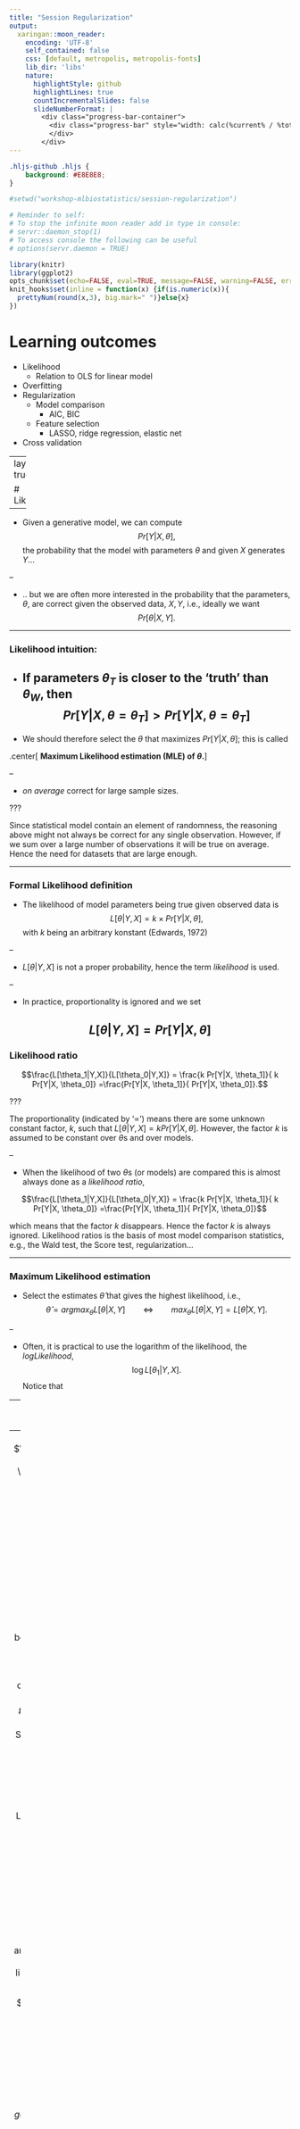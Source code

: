 ```yaml
---
title: "Session Regularization"
output: 
  xaringan::moon_reader:
    encoding: 'UTF-8'
    self_contained: false
    css: [default, metropolis, metropolis-fonts]
    lib_dir: 'libs'
    nature:
      highlightStyle: github
      highlightLines: true
      countIncrementalSlides: false
      slideNumberFormat: |
        <div class="progress-bar-container">
          <div class="progress-bar" style="width: calc(%current% / %total% * 100%);">
          </div>
        </div>
---
```

```css
.hljs-github .hljs {
    background: #E8E8E8;
}
```

```r
#setwd("workshop-mlbiostatistics/session-regularization")

# Reminder to self: 
# To stop the infinite moon reader add in type in console:
# servr::daemon_stop(1)
# To access console the following can be useful
# options(servr.daemon = TRUE)

library(knitr)
library(ggplot2)
opts_chunk$set(echo=FALSE, eval=TRUE, message=FALSE, warning=FALSE, error=FALSE, out.width='100%', fig.height=3) #, fig.width=6)#, knitr.kable.NA = '-')
knit_hooks$set(inline = function(x) {if(is.numeric(x)){
  prettyNum(round(x,3), big.mark=" ")}else{x}
})
```


# Learning outcomes


* Likelihood
    + Relation to OLS for linear model
* Overfitting
* Regularization
    + Model comparison 
        - AIC, BIC
    + Feature selection
        - LASSO, ridge regression, elastic net
* Cross validation

---
layout: true

# Likelihood

---

- Given a generative model, we can compute $$Pr[Y| X, \theta],$$ the probability that the model with parameters $\theta$ and given $X$ generates $Y$... 

--

- .. but we are often more interested in the probability that the parameters, $\theta$, are correct given the observed data, $X,Y$, i.e., ideally we want $$Pr[\theta|X,Y].$$

---

### Likelihood intuition:

- If parameters $\theta_T$ is closer to the 'truth' than $\theta_W$, then $$Pr[Y| X, \theta = \theta_T] > Pr[Y| X, \theta = \theta_T]$$
--

- We should therefore select the $\theta$ that maximizes $Pr[Y| X, \theta]$; this is called  

.center[
**Maximum Likelihood estimation (MLE) of $\theta$.**
]

--

- _on average_ correct for large sample sizes.

???

Since statistical model contain an element of randomness, the reasoning above might not always be correct for any single observation. However, if we sum over a large number of observations it will be true on average. Hence the need for datasets that are large enough.

---

### Formal Likelihood definition

- The likelihood of model parameters being true given observed data is $$L[\theta|Y,X] = k\times Pr[Y|X, \theta],$$ with $k$ being an arbitrary konstant (Edwards, 1972)

--

- $L[\theta|Y,X]$ is not a proper probability, hence the term *likelihood* is used.

--

- In practice, proportionality is ignored and we set

$$L[\theta|Y,X] = Pr[Y|X, \theta]$$
--

### Likelihood ratio 
$$\frac{L[\theta_1|Y,X]}{L[\theta_0|Y,X]} = \frac{k Pr[Y|X, \theta_1]}{ k  Pr[Y|X, \theta_0]} =\frac{Pr[Y|X, \theta_1]}{ Pr[Y|X, \theta_0]}.$$

???

The proportionality (indicated by '$\propto$') means there are some unknown constant factor, $k$, such that $L[\theta|Y,X] = k Pr[Y|X, \theta]$. However, the factor $k$ is assumed to be constant over $\theta$s and over models. 

-- 

- When the likelihood of two $\theta$s (or models) are compared this is almost always done as a _likelihood ratio_, 

$$\frac{L[\theta_1|Y,X]}{L[\theta_0|Y,X]} = \frac{k Pr[Y|X, \theta_1]}{ k  Pr[Y|X, \theta_0]} =\frac{Pr[Y|X, \theta_1]}{ Pr[Y|X, \theta_0]}$$

which means that the factor $k$ disappears. Hence the factor $k$ is always ignored. Likelihood ratios is the basis of most model comparison statistics, e.g., the Wald test, the Score test, regularization... 

---

### Maximum Likelihood estimation

- Select the estimates $\widehat\theta$ that gives the highest likelihood, i.e.,  
$$\widehat{\theta} = argmax_{\theta}L[\theta|X,Y] \qquad \Leftrightarrow \qquad  max_{\theta}L[\theta|X,Y] = L[\widehat\theta|X,Y].$$

--

- Often, it is practical to use the logarithm of the likelihood, the _logLikelihood_, $$\log L[\theta_1|Y,X].$$ Notice that

--
  - $\widehat{\theta} = argmin_\theta -\log L[\theta|Y,X]  = argmax_\theta L[\theta|Y,X]$
  
--
  - $\log\left(\frac{L[\theta_1|Y,X]}{L[\theta_0|Y,X]}\right) = \frac{\log L[\theta_1|Y,X]}{\log L[\theta_0|Y,X]} = \log L[\theta_1|Y,X] - \log L[\theta_0|Y,X].$

???

Likelihood and maximum likelihood estimation are central concepts in statistics. Many statistical tests and methods uses or is based on the concept of maximum likelihood.

(In the following, I will simplify notation and not differentiate between estimates and random variables, e.g., $\theta$ will be used also for $\widehat\theta$.)

  - A likelihood ratio corresponds to a logLikelihood difference,

## Likelihood | `Likelihood and OLS for linear models`


So, why have we used ordinary least squares (OLS), i.e., minimization of  RSS when estimating linear model parameters $\beta$ rather than maximum likelihood estimation?

Linear models is a special case with some nice properties when it comes to  likelihood. Consider a simple linear regression model,

$$ y = \beta x + \epsilon, $$

where the residuals $\epsilon\sim N(0,\sigma^2)$. 

It turns out that the maximum likelihood estimates of both $\beta$ and $\sigma^2$ are functions of the  RSS of the residuals, so that the likelihood can be approximated by

$$  \log L[\beta, \sigma^2|Y,X] \approx -\frac{N}{2} \log RSS$$

This means that the maximum likelihood estimates of $\beta$ is exactly the same as those of the minimum RSS.

_**NB!** This is a special case for linear models and are not generally true for other models. For example, logistic regression is typically fitted using a maximum likelihood estimation _

In general, full-on likelihood computation and maximum likelihood estimation is relatively slow, so alternative and faster methods has been developed, e.g., OLS.

---
layout: false
layout: true

#  Overfitting

---

- kalle
???

We will now look at a general problem in statistical modeling that can be visualized quite well with Likelihoods. We will later look at some solutions to this problem.

---

### Task |  Example Data

```r
set.seed(85) # To obtain exactly the same result as in the demo

N=100 # number of samples
P=10 # number of variables

# Draw variables, x_{i,1},...,x_{i,P} for all N individuals, uniformly
# 1. runif generates N*P+1 values, round them off to 2 decimals
# 2. Put values into a matrix with N rows and P columns
X=matrix(round(runif(N*(P+1),min=0, max=2), 2), nrow=N, ncol=P)

# generate Y from a multivariate lm of 3 first X variables only
b0=3 #intercept
b=c(runif(3, min=0.5, max=1.0)) # effect sizes for 3 first X variables

# generate Y for all samples (=rows in X) 
Y <- b0 + X[,1] * b[1] + X[,2] * b[2] + X[,3] * b[3] + rnorm(N)
```

```text
- $X =m\times n$ matrix:  
    - $m =  100$ samples 
    - $n =10$ variables $(x_1,x_2,\ldots, x_{0})$ from $Unif(0,1)$
- $Y = m\times 1$ vector generated from linear model
    - $Y = \beta_0 + \beta_1 x_i + \beta_2 x_2 + \beta_3 x_3 + \epsilon$, with $\epsilon\sim N(0,\sigma^2=1)$
    - $\beta_0 = 3$ 
    - $\beta_1 = `r b[1]`$, $\beta_2 = `r b[2]`$, $\beta_3 = `r b[3]`$ generated from $Unif(0.5, 1.0)$
```
--

#### Think about: What can simulated data be used for?
--

* Oracle knowledge when evaluating performance of methods, e.g., Type I and II errors 
* Estimating probabilities and probability distributions of, e.g., data and summary statistics of data

---

### Model comparison

Now consider the following two models for our data

\begin{eqnarray}
y & \sim & \beta_0 + \beta_1 x_1 & (1) \\
y & \sim &  \beta_0 + \beta_1 x_1 + \beta_2 x_2 & (2)
\end{eqnarray}

What are the max Likelihood estimates of the two models?

---

### Task | `plot two likelihoods`

```r
library(stats)
ll= vector()
for(i in seq(1,2)){
  Xi=X[,seq(1,i)] # use variables 1..i
  ll[i] <- logLik(lm(Y~Xi)) # logLik extract loglikelihood from lm 
}
# plot likelihoods for models with 1 and 2 variables
plot(ll, ylab="log L", xlab="model #", type = "b", xlim=c(1,P),
     ylim=c(floor(min(ll)),ceiling(max(ll)))) 

```

--

```r
library(stats)
ll= vector()
for(i in seq(1,P)){
  Xi=X[,seq(1,i)]
  ll[i] <- logLik(lm(Y~Xi))
}
par(mar = c(4, 4, 0.1, 0.1)) 
# plot likelihoods for models with 1 and 2 vaiables
plot(ll[1:2], ylab="log L", xlab="model #", type = "b", xlim=c(1,P), ylim=c(floor(min(ll)),ceiling(max(ll)))) 
# xlim and ylim not really necessary here, but I can reuse the plot statement below, so the plots look similar
```

???
... 2 variables are clearly better than 1 variable -- What if we add more variables?
---

### Task | `plot all likelihoods`

.pull-left[
* Use sequence model obtained by adding $X$ variables in order.


```r
# compute loglikelihood (ll) for all models including variables
# 1--i, for i <= P; store results in vector ll
ll= vector()
for(i in seq(1,P)){
  Xi=X[,seq(1,i)]
  ll[i] <- logLik(lm(Y~Xi))
}
par(mar = c(4, 4, 0.1, 0.1)) 
# plot ll for all models
plot(ll, ylab="log L", xlab="model #", type = "b", xlim=c(1,P), ylim=c(floor(min(ll)),ceiling(max(ll)))) 

```
{{content}}
]
--

#### Think about:

* How does the Likelihood behave as more variables are added? Why?
* Which is the ML model? Is this correct?
* How would we like it to behave?
* How can this be obtained?

--
.pull-right[
#### Some possible answers 
_Nested models_

* Model (1) is a special case of Model (2) with constraints that $\beta_2=0$
* Therefore Model (2) will always have equal or better ML than Model (1)
{{content}}
]
--

_Overfitting_
* Since the simulated data was generated from the 3 first variables...
  + ...thus, the subsequent variables increase ML by modeling noise in data
  
{{content}}  
--
  
* Solution:  Regularization

---

layout: false
layout: true

# Regularization

---

### Regularized/Penalized Likelihood

- Intuition: find the simplest model that is "good enough"
- Add auxiliary criteria, so-called *regularization terms*, to likelihood
- Typically, the regularization term is a function of parameters $\beta$:

$$\log rL[\beta | X, Y]  = \log L[\beta | X, Y] - f(\beta).$$

#### Example | `A very simple regularization model` 

- $f(\beta) = \#\beta = \#X$ (that is the number of $X$ variables).  
$$\log rL[{\beta} | X, Y]  = \log L[\beta | X, Y] - \#X,$$
???
- A very simple regularized likelihood model uses 
- Let's apply this to our problem 

--
```r
rl= vector() 
for(i in seq(1,P)){
  xi=X[,seq(1,i), drop=FALSE]
  # Compute the regularized Likelihood
  rl[i] = logLik(lm(Y~xi)) - i
}
```  

---
.pull-left[
```r
# compute loglikelihood (ll) for all models including 1-P variables
rl= vector() 
for(i in seq(1,P)){
  xi=X[,seq(1,i), drop=FALSE]
  fit = lm(Y~xi)
  # Compute the regularized Likelihood
  rl[i] = logLik(fit) - i
}
par(mar = c(4, 4, 0.1, 0.1)) 
p = plot(rl, xlim=c(1,P), ylab="log rL", xlab="model #", type = "b")
```  
{{content}}
]
???

Applying this rL to our example data, solves the overfitting problem.

--

### Mini-task: Think about:

* Which is the best model? Is this correct?
* How good it is compared to the other models?
* Can you see a drawback in our model testing approach above? If so, how can we solve that?

--
.pull-right[
#### Some possible answers 

* The best model, 3, is the correct one.
* The likelihood of second best model (with the first 4 X-variables) is $\approx 40\%$ of the best likelihood.
* What if the right variables had been among the last? 

{{content}}
]
--
* How solve this?
  - Best subset method; (test all possible models)
  - Lasso; see next section


???
* We see that the best model is the one with the 3 first X-variables (in line with our *oracle knowledge*) and that the likelihood of second best model (with the first 4 X-variables) is $\approx 40\%$ of the best likelihood.
* Now, In this case, the first 3 variables was among the right one, so the order we choose to include them was correct. However, in the general case, we do not know this. How solve this?
  - Best subset method; (test all possible models)
  - Lasso; see next section
---

####  LASSO (*Least absolute shrinkage and selection operator*) 

- Feature selection
- Include all variables and apply regularization on $\beta$, so that only important variables have a $\beta_i> 0$.
 read.table
--

- **LASSO model**
  - linear regression model (or GLM) $Y \sim X{\beta}$
  - regularization $f(\beta) = \lambda\sum_{\beta_i\in\beta} |\beta_i|$
      -$\lambda$ defines strength of regularization
          - higher $\lambda \Rightarrow$  stricter limit on individual $\beta_i$ values. 

--

- **LASSO notation**
  - $min\left\{RSS\right\} + \lambda\sum_{\beta_i\in\beta} |\beta_i|$
  - $max \log L[\beta|X,Y] - \lambda\sum_{\beta_i\in\beta} |\beta_i|.$

--

- **Optimization**
  - _lars_ or _coordinate descent_

???

- Lasso is traditionally described as RSS with an auxiliary criterion/constraint: 

Other common notation for LASSO:

* You might often see the notation $$min_{{\beta}}\left\{RSS\right\} \textrm{ subject to } ||{\beta}||_1 <= t$$
  where $t$ is related to $\lambda$.
  

---

### Example | `Lasso using the glmnet R-package`

* preprocessing:  
  - center and standardize variables to ensure equal weighting
      + standardization of $X$ to unit variance in `glmnet` is obtained  by setting the argument `standardize=TRUE` which is the default
      +  the values of $Y$ are always standardized (?) for `family=gaussian` (LASSO)
        + and the coefficients are back-standardized before reported
* linear regression (`family='gaussian'` = default)
* LASSO (`alpha=1` = default)

```r
library(glmnet)
# run lasso (alpha=1) for linear model (family=gaussian)
fit = glmnet(X,Y, family="gaussian", alpha=1, standardize=T)
```

???
- Y and X must be centered and standardized to ensure that all variables are given equal weight in the model selection.
- where $\sqrt{\frac{1}{n}\sum_i(x_i-\bar{x})^2}$ is the uncorrected sample standard deviation.
- $\alpha$ determines what type of regularization is used

---

#### Visualization


```r
plot(fit, xvar="lambda",label=T)
```


```r
par(mfrow=c(1,1))
par(mar = c(4, 4, 0.1, 0.1)) 
p=plot(fit, xvar="lambda",label=T)
p
```


???
 
* A graphical way to view the result is to `plot` the paths of $\beta$ for increasing values of $\lambda$. 
* This plot shows how the $\beta_i$ for different variables $i$ changes with $\lambda$. 
* The plot is perhaps best read from right to left, going from higher and thereby stricter, $\lambda$ values to lower $\lambda$ values including more and more variables/non-zero $\beta_i$.

---

.pull-left[
```r
par(mfrow=c(1,1))
par(mar = c(4, 4, 0.1, 0.1)) 
plot(fit, xvar="lambda",label=T)
```

#### Mini-task | `Think about`
* In which order are variables included (i.e., when $\beta_i > 0$)?
* In which direction is the effect?
* Which lambda should we select?
  - Given our *oracle knowledge*, where would an appropriate $\lambda$ be?
  - Is this useful for the general case?
  - Can we use anything else?
]
--
.pull-right[
##### Some possible answers
{{content}}
]
--

* The order appears to be $(1,2,3,7,6,5,10,9,4,8)$
* $\beta_i > 0, i\in \{1,2,3,4,7,9\}$, while $\beta_i<0, i\in \{5,6,8,10\}$
* Given *oracle knowledge*, the correct $\lambda$ appears lie somewhere in the interval $[\approx \exp(-1), \approx\exp(-2.5)]$
* In the normal case, we do not have *oracle knowledge*.
--
* Cross validation


???

So how shall we know how what $\lambda$ to use?

---

### Cross-validation

How to decide the optimal $\lambda$ to use. 

* $\lambda$ too *high*: risk of missing relevant variables
* $\lambda$ too *low*: risk of overfitting 

`glmnet` addresses this using $k$*-fold cross-validation* -- what is that?

---
.pull-left[
#### Validation of estimated model

* Estimate a model on your data
* Test the general validity of this model by
  - running the model on other data
  - measure the error it does
    - e.g., using _mean squared error_ $(MSE = RSS/N)$
].pull-right[

{{content}}

]
--
#### Cross-validation

* Split data into _training_ and _validation_ data
* train model on _trining data_
* validate on _validatation_ data

{{content}}

--
#### $k$-fold cross validation

* Split data, $D$,  into $k$ partitions $(1,...,k)$
* for $i \in [k]$:
  - train model on $D\setminus i$
  - validate on $i$
* Error distribution

???
- The ultimate way of testing an estimated model (with parameters) would be to apply it to new data and evaluate how well it performs, e.g., by measuring the *mean squared error*, $MSE$ $(=RSS/N)$.
Naturally, we want to minimize $MSE$, i.e., the error of the model. In our LASSO application, this means that we want to select the $\lambda$ that minimizes the $MSE$

- In cross validation, this approach is emulated by partitioning the data at hand into a *training* and  *validation* data set. The model parameters are estimated ('trained') on the the training data and the validated on the validation data. (Optionally, a *test* partition can be assigned in cross-validation on which the final, selected model is evaluated; this is not employed here).

- By chance, this may fail if the partitioning is 'non-representative'. A solution is to repeat the cross-validation procedure with another partitioning.

- In $k$-fold cross validation, the original data is split into $k$ sub-datasets $\{D_1,D_2,\ldots, D_k\}$.
- For $i \in \{1,2,\ldots, k\}$, set $D_i$ as the validation data set and the union of the other datasets be the training data. Perform cross validation as above.

-This gives a distribution of $MSE$ from which we can estimate, e.g., mean and standard deviation.

- This distribution allows us to use more elaborate means to select $\lambda$. One common suggestion is to use the largest $\lambda$ whose $MSE$ is within 1 standard error from the minimum value (called `lambda.1se` in `glmnet`). The motivation argued for this choice is *parsimony*, in the sense that larger $\lambda$ will include fewer variables (hence it is parsimonious in terms of number of included variables). 

- Here we will limit ourselves to finding the minimum $\lambda$, called `lambda.min` in `glmnet`, but anyone is free to test if `lambda.1se` gives a different result.

---

#### Example | Determine optimal LASSO $\lambda$ using cross-validation

```r
library(glmnet)
# run lasso (alpha=1) for linear model (family=gaussian)
cvglm=cv.glmnet(X,Y, family="gaussian", alpha=1, 
                standardize=T, nfolds=100)
plot(cvglm)
# minlambda=cvglm$lambda.min 
```


```r
library(glmnet)
par(mfrow=c(1,1))
# run lasso (alpha=1) for linear model (family=gaussian)
cvglm=cv.glmnet(X,Y, family="gaussian", alpha=1, standardize=T, nfolds=100)
par(mfrow=c(1,1))
par(mar = c(4, 4, 0.1, 0.1)) 
plot(cvglm)
minlambda=cvglm$lambda.min
print(minlambda)
```


???

* Use the function `cv.glmnet` to perform cross validation (same options as for `glmnet`), store it in a R variable, e.g., `cvglm`,
* `plot` the cross-validation results 
* Compare with the plot of estimated $\beta_i$ under different $\lambda$ (these can be accessed from the result as `cvglm$glmnet.fix`).
* Determine the optimal $\lambda$ (the one with minimal error, can be found in `cvglm$lambda.min`) 
---
.pull-left[
```r
plot(cvglm)
plot(cvglm$glmnet.fit, xvar="lambda",label=T)

```
]
.pull-right[
##### Think about
* Which is the $\lambda$ selected by `cv.glmnet`?
* Does this make sense given our *oracle knowledge*?
{{content}}
--

##### Some possible answers</h4>
* Cross-validation-selected optimal $\lambda$ is `r minlambda` $(\log(\lambda) = `r log(minlambda)`)$
* Yes, this includes only the *oracle knowledge* correct variables $X_1, X_2, X_3$


---
#### Example| Final LASSO effect sizes

.pull-left[
```r
coef(cvglm, s="lambda.min")
```

{{content}}
]
--
```r
library(dplyr)      # for nice table
library(kableExtra) #for nice table

coefglm=as.data.frame(as.matrix(coef(cvglm, s="lambda.min")))
coefglm=cbind(seq(0,10),c(b0, b, rep(0, 7)),coefglm)
names(coefglm)=c("beta","value (oracle)", paste0("estimate(lambda=",signif(minlambda,3),")"))
kable(coefglm, row.names=F) %>%   kable_styling( font_size = 14)
```
--
.pull-right[
##### Think about
* Does the effect sizes make sense -- if not can you think of why?

{{content}}
]
--
 
##### Some possible answers

* Well...yes!
  + $\beta_i$ is non-zero only for _oracle_-known variables $X_1, X_2, X_3$
  + they don't exactly equate our *oracle knowledge* parameter values -- they appear to be scaled.
  + but their relative order of amplitude is right.
* Perhaps the normalization affected scaling.


???
* Finally print a table with the $\beta$ coefficients (including the intercept, $\beta_0$) for the optimal model (i.e.,  at minimum $\lambda$); compare with oracle knowledge. (Hint: see `? coef.cv.glmnet`).
---
layout: false
layout: true
# More about regularization 

---

### General cost function

Regularization can be generalized to apply not only to linear models. For example `glmnet` allows using regularized likelihood expression for generalized linear models, GLMs. 

Even more general, regularization can be formulated to apply some general loss (or cost or error) function, $\mathcal{L}(Y|X, \beta),$ commonly used in Machine learning. The modified loss function (including the regularization) can be written

$$\mathcal{L}(Y|\beta, X, \lambda) = \mathcal{L}(Y|\beta, X) + \lambda f(\beta).$$
This formulation allows application to various regresssion and classification problems.

Examples of loss functions:

- $RSS$ (least squares method)
- mean square error (MSE) = $RSS/N$
- cross entropy $\sum_i y_i \times Pr[y_i|\beta, x]$

???


- Here, for consistency, I use $\beta$ for the parameters of the model, but other notation is commonly also used, e.g., $w$ (for weights). In fact, $\beta$ is often associated with regression parameters; when more types of parameters are used, it is common to use, e.g., $\theta$ as a collective notation for all those parameters.
    

---

### Reasons for regularizing

--

- Avoid false positives dues to overfitting

--

- Model selection 
  - compare competing models

--

- Generalization to other data 
  - prediction

--

- Feature selection/sparsity
  - minimal model
  - easier interpretation

???

- In inference, where you want to identify the causative variables that contribute to the outcome. overfitting may cause false positives, that is, variables that simply explains random noise in the training data.
  - Applying regularization reduces these kinds of false positives.
- Compare competing models, how much better is the best model. (anive regularization example)
- In Machine learning the goal is often prediction, i.e., using the estimated model to predict outcomes $Y'$ from a completely new set of predictors, $X'$. Overfitting will make the estimated model to specialized to prediction of the training outcomes including the noise it contains. 
  - Regularization can therefore be motivated as a technique to improve the generalizability of a learned model by reducing its overfitting to the training data..
- In many applications, e.g., for clinical diagnosis, a small model with few variables explaining the bulk of the outcome is preferred over a detailed model that explains as much of the outcome as possible. In these applications, regularization can be used for selecting the most important features and ignoring the other variables.
  - More generally, sparsity may also lead to more easily interpreted models, e.g., for biological questions.
  - LASSO

---

### Cross validation as "regularization"

- Iterative ML approaches
  - Number of iterations balance between
      - suboptimal model (too few)
      - risk of overfitting (too many)

##### Cross-validation as regularization
- Partition the data into three sets, *training*, *validation*, and *test* data sets. 
- In each iteration, 
  - train/improve model using _training_ data
  - validate on _validation_ data. 
  - continue until the _validation_ loss score does not get better
- Evaluate final model against the _test_ data.

???

- Many Machine learning techniques uses iteration to improve the model estimates incrementally. 
- The number of iterations then becomes an important parameter 
    - enough to get a good model, 
    - but avoid overfitting. 
    
---
layout: false
layout: true
# Norms 

---

- Norms are a kind of summary statistic over vectors 
  - function that has a vector as input and a (non-negative) number as output. 
- The most common notation for norms is $$||\beta||_p,$$

  - where $p$ is the "degree" of the norm.
  - (NB! $\beta$ could be substituted for another vector)
  

???

- *Norms* is a concept that commonly pops up when regularization is discussed.
- Since this special notation is used for norms, they can at first look very incomprehensible, but we have already used a number of them!

---

#### The $L_0$ "norm"

- the number of non-zero $\beta$ 
  - $||\beta||_0 = \sum_i I(\beta_i=0),$
      - where $I(expr)$ equals 1 if $expr$ is true and 0 otherwise. 
  - corresponds to $\#X$ in our initial simple naive regularization approach

--

- Uses in regularization:
  - The *Akaike Information Criterion*, $AIC$, $$AIC_m = 2||\beta||_0 - 2\log L[{\beta}|X,Y]$$
  -  *Bayesian Information Criterion*, $BIC$,  $$BIC_m = \log(n)||\beta||_0 - 2\log L[{\beta}|X,Y]$$

???

- In fact, regularization with the $L_0$-norm would be the desired approach in most cases. However, as we have seen, finding the optimal model is really hard; in fact this is an *NP-hard* problem. Hence, alternative approaches using other norms has been investigated. 

---

#### The $L_1$ norm

- the sum of the absolute values of $\beta_i$, $$||\beta||_1 = \sum_{\beta_i\in\beta} |\beta_i|.$$

--

- Uses in regularization:
  - LASSO, $$min\left\{RSS\right\} + \lambda ||\beta||_1.$$

???

- As we have seen, LASSO is an effective algorithm for regularization with the $L_1$-norm. It also does a decent job of mimicking the $L_0$-"norm", i.e., setting $\beta_i=0$ for certain variables $i$. However, it has been shown that it can occasionally produce non-unique solutions.

---


#### The $L_2$ norm

- There is also a $L_2$ norm, $$||\beta||_2 = \sqrt{\sum_{\beta_i\in{\beta}} \beta_i^2}.$$

--

- You have already have been working with  $L_2$ norms
  - $RSS = ||Y-X\beta||_2^2$ is the square of the $L_2$ norm of the residuals.
  - the sample standard deviation can be written using a $L_2$ norm, $$sd(x) = \frac{||x-\bar{x}||_2}{\sqrt{n-1}}.$$

--

- Uses in regularization:
 - For regularization, the $L_2$-norm is used in *ridge regression*.
    - `glmnet(..., alpha = 0,...)`
 
???

- Computationally, regularization with an $L_2$ norm is even more efficient than with an $L_1$ norm. It works well to prevent over-fitting, but because it is bad at shrinking $\beta_i$'s all the way to zero, it is not so good for feature selection.

---


#### Combination of norms

- *Elastic net* regularization uses a mixed model combination of the $L_1$ norm and the $L_2$ norm,$$RSS+\alpha\lambda_1 ||\beta||_1 + (1-\alpha) \lambda_2 ||\beta||_2.,$$ where $\alpha$ determines the weight of the different regularizations
- The aim is to avoid some drawbacks of LASSO.


???

- Elastic net regularization is closely related to the Machine Learning approach (linear) *Support Vector Machines*, $SVN$s


---
#### Geometry of norms

.pull-left[
Norms can also have a geometry interpretation:
{{content}}
]
.pull-right[
![manhattan distance](images/manhattan_distance.jpg)
- B is a 2-dimensional vector (4,3)
- A is the _origo_-vector (0,0)
]
--
- The $L_2$-norm is also the *Euclidean distance* from origo. 
{{content}}
--

- The $L_1$-norm is also the *Manhattan distance* from origo. 
{{content}}
--

- The $L_0$-"norm" is also the *Hamming distance* from origo. the Hamming distance between two vectors is the number of places they disagree.


???
- Hamming dist would be 2 here
- In formal mathematics, the $L_0$-"norm" does not properly fulfill all criteria for a norm; hence it is often, as here, written within quotation marks.

---
layout: false

# Exercises

### Data 

- Biological data from TEX Human Tissue Gene Expression Consortium 
- $X$: skeletal muscle gene expression subset (randomly sampled 1000 genes)  
- $Y$: Gender

### Methods

- Model testing with _AIC_ or _BIC_

- Feature selection with _LASSO_

##### Tip:

- Reuse code from lecture notes;)





